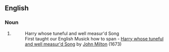 ==English==

===Noun===
{{en-noun}}

# {{obsolete spelling of|music}}
#:Harry whose tuneful and well measur'd Song
#: First taught our English Musick how to span - [[s:Harry whose tuneful and well measur'd Song|Harry whose tuneful and well measur'd Song]] by [[s:John Milton|John Milton]] (1673)